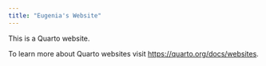 ```yaml
---
title: "Eugenia's Website"
---
```


This is a Quarto website.

To learn more about Quarto websites visit <https://quarto.org/docs/websites>.
